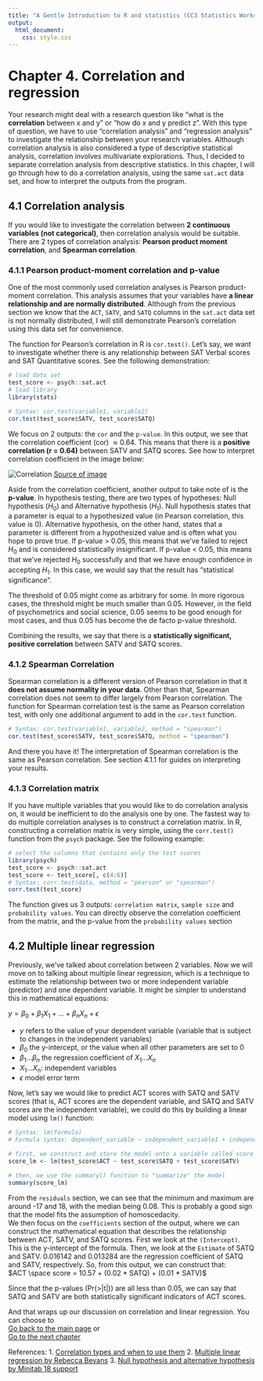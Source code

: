 ```yaml
---
title: "A Gentle Introduction to R and statistics (CC3 Statistics Workshop)"
output:
  html_document:
    css: style.css
---
```


# Chapter 4. Correlation and regression

Your research might deal with a research question like  "what is the <strong>correlation</strong> between x and y" or "how do x and y predict z". With this type of question, we have to use "correlation analysis" and "regression analysis" to investigate the relationship between your research variables. Although correlation analysis is also considered a type of descriptive statistical analysis, correlation involves multivariate explorations. Thus, I decided to separate correlation analysis from descriptive statistics. In this chapter, I will go through how to do a correlation analysis, using the same `sat.act` data set, and how to interpret the outputs from the program.

## 4.1 Correlation analysis 

If you would like to investigate the correlation between <strong>2 continuous variables (not categorical)</strong>, then correlation analysis would be suitable. There are 2 types of correlation analysis: <strong>Pearson product moment correlation</strong>, and <strong>Spearman correlation</strong>. 

### 4.1.1 Pearson product-moment correlation and p-value
One of the most commonly used correlation analyses is Pearson product-moment correlation. This analysis assumes that your variables have <strong>a linear relationship and are normally distributed</strong>. Although from the previous section we know that the `ACT`, `SATV`, and `SATQ` columns in the `sat.act` data set is not normally distributed, I will still demonstrate Pearson's correlation using this data set for convenience. 

The function for Pearson's correlation in R is `cor.test()`. Let's say, we want to investigate whether there is any relationship between SAT Verbal scores and SAT Quantitative scores. See the following demonstration: 

``` r
# load data set
test_score <- psych::sat.act
# load library
library(stats)

# Syntax: cor.test(variable1, variable2)
cor.test(test_score$SATV, test_score$SATQ)
```

We focus on 2 outputs: the `cor` and the `p-value`. In this output, we see that the correlation coefficient (cor) $\approx 0.64$. This means that there is a <strong>positive correlation (r = 0.64)</strong> between SATV and SATQ scores. See how to interpret correlation coefficient in the image below: 

![Correlation](Cor.png)
[Source of image](https://www.google.com/url?sa=i&url=https%3A%2F%2Fbusinessq-software.com%2F2019%2F02%2F21%2Fscatter_plot%2F&psig=AOvVaw0e_bBP9U_CUhnOiVehwdB8&ust=1633938008097000&source=images&cd=vfe&ved=0CAwQjhxqFwoTCND9n8arv_MCFQAAAAAdAAAAABAd)

Aside from the correlation coefficient, another output to take note of is the <strong>p-value</strong>. In hypothesis testing, there are two types of hypotheses: Null hypothesis ($H_0$) and Alternative hypothesis ($H_1$). Null hypothesis states that a parameter is equal to a hypothesized value (in Pearson correlation, this value is 0). Alternative hypothesis, on the other hand, states that a parameter is different from a hypothesized value and is often what you hope to prove true. If p-value > 0.05, this means that we've failed to reject $H_0$ and is considered statistically insignificant. If p-value < 0.05, this means that we've rejected $H_0$ successfully and that we have enough confidence in accepting $H_1$. In this case, we would say that the result has "statistical significance".

The threshold of 0.05 might come as arbitrary for some. In more rigorous cases, the threshold might be much smaller than 0.05. However, in the field of psychometrics and social science, 0.05 seems to be good enough for most cases, and thus 0.05 has become the de facto p-value threshold. 

Combining the results, we say that there is a <strong>statistically significant, positive correlation</strong> between SATV and SATQ scores. 

### 4.1.2 Spearman Correlation
Spearman correlation is a different version of Pearson correlation in that it <strong>does not assume normality in your data</strong>. Other than that, Spearman correlation does not seem to differ largely from Pearson correlation. The function for Spearman correlation test is the same as Pearson correlation test, with only one additional argument to add in the `cor.test` function.
``` r
# Syntax: cor.test(variable1, variable2, method = "spearman")
cor.test(test_score$SATV, test_score$SATQ, method = "spearman")
```

And there you have it! The interpretation of Spearman correlation is the same as Pearson correlation. See section 4.1.1 for guides on interpreting your results. 

### 4.1.3 Correlation matrix 
If you have multiple variables that you would like to do correlation analysis on, it would be inefficient to do the analysis one by one. The fastest way to do multiple correlation analyses is to construct a correlation matrix. In R, constructing a correlation matrix is very simple, using the `corr.test()` function from the `psych` package. See the following example:

``` r
# select the columns that contains only the test scores
library(psych)
test_score <- psych::sat.act
test_score <- test_score[, c(4:6)]
# Syntax: corr.test(data, method = "pearson" or "spearman")
corr.test(test_score)
```
The function gives us 3 outputs: `correlation matrix`, `sample size` and `probability values`. You can directly observe the correlation coefficient from the matrix, and the p-value from the `probability values` section


## 4.2 Multiple linear regression
Previously, we've talked about correlation between 2 variables. Now we will move on to talking about multiple linear regression, which is a technique to estimate the relationship between two or more independent variable (predictor) and one dependent variable. It might be simpler to understand this in mathematical equations: 

$y = \beta_0 + \beta_1X_1 + ... + \beta_nX_n + \epsilon$
<br><ul>
<li> $y$ refers to the value of your dependent variable (variable that is subject to changes in the independent variables)</li>
<li>$\beta_0$ the y-intercept, or the value when all other parameters are set to 0</li>
<li>$\beta_1 ... \beta_n$ the regression coefficient of $X_1...X_n$</li>
<li>$X_1...X_n$: independent variables</li>
<li>$\epsilon$ model error term
</ul>

Now, let's say we would like to predict ACT scores with SATQ and SATV scores (that is, ACT scores are the dependent variable, and SATQ and SATV scores are the independent variable), we could do this by building a linear model using `lm()` function: 
``` r
# Syntax: lm(formula)
# Formula syntax: dependent_variable ~ independent_variable1 + independent_variable2 + ...+ independent_variable_n

# first, we construct and store the model onto a variable called score_lm
score_lm <- lm(test_score$ACT ~ test_score$SATQ + test_score$SATV)

# then, we use the summary() function to "summarize" the model
summary(score_lm)
```

From the `residuals` section, we can see that the minimum and maximum are around -17 and 18, with the median being 0.08. This is probably a good sign that the model fits the assumption of homoscedacity. <br>
We then focus on the `coefficients` section of the output, where we can construct the mathematical equation that describes the relationship between ACT, SATV, and SATQ scores. First we look at the `(Intercept)`. This is the y-intercept of the formula. Then, we look at the `Estimate` of SATQ and SATV. 0.016142 and 0.013284 are the regression coefficient of SATQ and SATV, respectively. So, from this output, we can construct that: <br> $ACT \space score = 10.57 + (0.02 * SATQ) + (0.01 * SATV)$ 

Since that the p-values (Pr(>|t|)) are all less than 0.05, we can say that SATQ and SATV are both statistically significant indicators of ACT scores. 

And that wraps up our discussion on correlation and linear regression. You can choose to <br> [Go back to the main page](https://ludougan123234.github.io/Index.html) or <br> [Go to the next chapter](https://ludougan123234.github.io/Chapter_5.html)


References:
1. [Correlation types and when to use them](https://ademos.people.uic.edu/Chapter22.html)
2. [Multiple linear regression by Rebecca Bevans](https://www.scribbr.com/statistics/multiple-linear-regression/)
3. [Null hypothesis and alternative hypothesis by Minitab 18 support](https://support.minitab.com/en-us/minitab/18/help-and-how-to/statistics/basic-statistics/supporting-topics/basics/null-and-alternative-hypotheses/#:~:text=The%20null%20hypothesis%20states%20that,equal%20to%20a%20hypothesized%20value.&text=The%20alternative%20hypothesis%20is%20what,or%20hope%20to%20prove%20true.)

